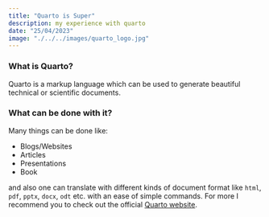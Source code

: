 ```yaml
---
title: "Quarto is Super"
description: my experience with quarto
date: "25/04/2023" 
image: "./../../images/quarto_logo.jpg"
---
```

 
### What is Quarto?

Quarto is a markup language which can be used to generate beautiful technical or scientific documents.

### What can be done with it?

Many things can be done like:

* Blogs/Websites
* Articles
* Presentations
* Book

and also one can translate with different kinds of document format like `html`, `pdf`, `pptx`, `docx`, `odt` etc. with an ease of simple commands. For more I recommend you to check out the official [Quarto website](https://quarto.org/).  